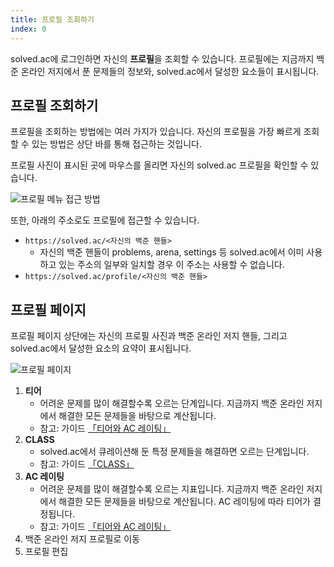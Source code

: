 ```yaml
---
title: 프로필 조회하기
index: 0
---
```


solved.ac에 로그인하면 자신의 **프로필**을 조회할 수 있습니다. 프로필에는 지금까지 백준 온라인 저지에서 푼 문제들의 정보와, solved.ac에서 달성한 요소들이 표시됩니다.

## 프로필 조회하기

프로필을 조회하는 방법에는 여러 가지가 있습니다. 자신의 프로필을 가장 빠르게 조회할 수 있는 방법은 상단 바를 통해 접근하는 것입니다.

프로필 사진이 표시된 곳에 마우스를 올리면 자신의 solved.ac 프로필을 확인할 수 있습니다.

![프로필 메뉴 접근 방법](/getting-started/profile-menu-hl-ko.png)

또한, 아래의 주소로도 프로필에 접근할 수 있습니다.

- `https://solved.ac/<자신의 백준 핸들>`
  - 자신의 백준 핸들이 problems, arena, settings 등 solved.ac에서 이미 사용하고 있는 주소의 일부와 일치할 경우 이 주소는 사용할 수 없습니다.
- `https://solved.ac/profile/<자신의 백준 핸들>`

## 프로필 페이지

프로필 페이지 상단에는 자신의 프로필 사진과 백준 온라인 저지 핸들, 그리고 solved.ac에서 달성한 요소의 요약이 표시됩니다.

![프로필 페이지](/stats/profile-top-ko.png)

1. **티어**
    - 어려운 문제를 많이 해결할수록 오르는 단계입니다. 지금까지 백준 온라인 저지에서 해결한 모든 문제들을 바탕으로 계산됩니다.
    - 참고: 가이드 [「티어와 AC 레이팅」](/ko/stats/ac-rating)
2. **CLASS**
    - solved.ac에서 큐레이션해 둔 특정 문제들을 해결하면 오르는 단계입니다.
    - 참고: 가이드 [「CLASS」](/ko/stats/class)
3. **AC 레이팅**
    - 어려운 문제를 많이 해결할수록 오르는 지표입니다. 지금까지 백준 온라인 저지에서 해결한 모든 문제들을 바탕으로 계산됩니다. AC 레이팅에 따라 티어가 결정됩니다.
    - 참고: 가이드 [「티어와 AC 레이팅」](/ko/stats/ac-rating)
4. 백준 온라인 저지 프로필로 이동
5. 프로필 편집